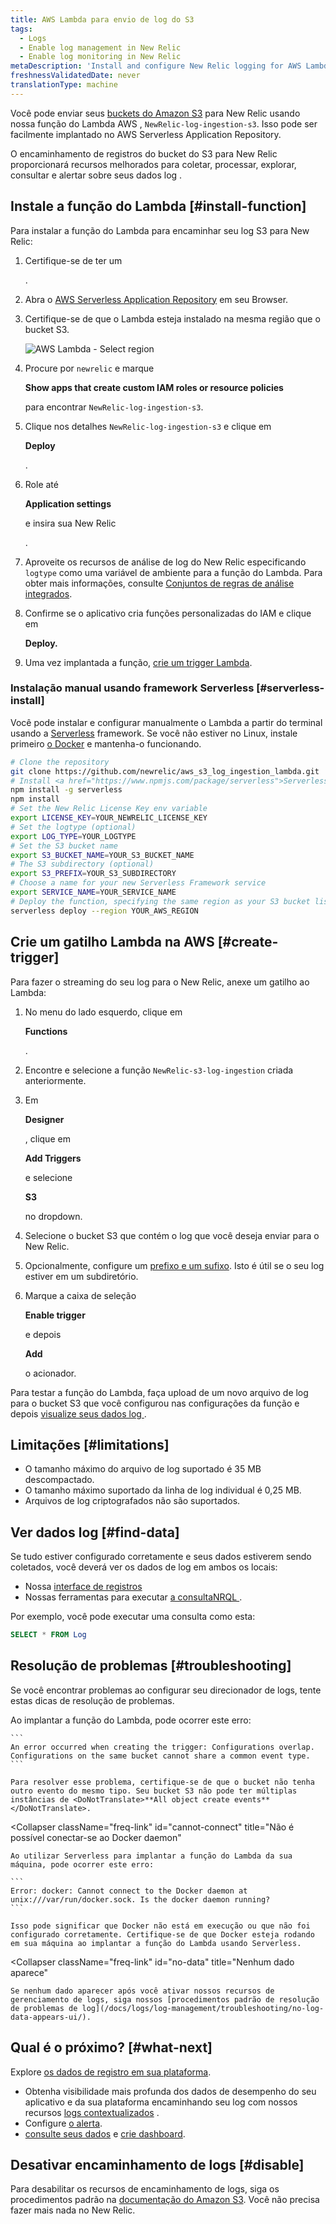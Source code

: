 ```yaml
---
title: AWS Lambda para envio de log do S3
tags:
  - Logs
  - Enable log management in New Relic
  - Enable log monitoring in New Relic
metaDescription: 'Install and configure New Relic logging for AWS Lambda with S3, so you can use enhanced log management capabilities.'
freshnessValidatedDate: never
translationType: machine
---
```



Você pode enviar seus [buckets do Amazon S3](https://aws.amazon.com/s3/) para New Relic usando nossa função do Lambda AWS , `NewRelic-log-ingestion-s3`. Isso pode ser facilmente implantado no AWS Serverless Application Repository.

O encaminhamento de registros do bucket do S3 para New Relic proporcionará recursos <InlinePopover type="logs"/>melhorados para coletar, processar, explorar, consultar e alertar sobre seus dados log .

## Instale a função do Lambda [#install-function]

Para instalar a função do Lambda para encaminhar seu log S3 para New Relic:

1. Certifique-se de ter um

   <InlinePopover type="licenseKey"/>

   .

2. Abra o [AWS Serverless Application Repository](https://serverlessrepo.aws.amazon.com/applications) em seu Browser.

3. Certifique-se de que o Lambda esteja instalado na mesma região que o bucket S3.

   <img title="AWS Lambda - Select region" alt="AWS Lambda - Select region" src={serverlessAWSLambdaSelectRegion}/>

4. Procure por `newrelic` e marque

   <DoNotTranslate>**Show apps that create custom IAM roles or resource policies**</DoNotTranslate>

   para encontrar `NewRelic-log-ingestion-s3`.

5. Clique nos detalhes `NewRelic-log-ingestion-s3` e clique em

   <DoNotTranslate>**Deploy**</DoNotTranslate>

   .

6. Role até

   <DoNotTranslate>**Application settings**</DoNotTranslate>

   e insira sua New Relic

   <InlinePopover type="licenseKey"/>

   .

7. Aproveite os recursos de análise de log do New Relic especificando `logtype` como uma variável de ambiente para a função do Lambda. Para obter mais informações, consulte [Conjuntos de regras de análise integrados](/docs/logs/new-relic-logs/ui-data/new-relic-logs-parsing-built-rules-custom-parsing#built-in-rules).

8. Confirme se o aplicativo cria funções personalizadas do IAM e clique em

   <DoNotTranslate>**Deploy.**</DoNotTranslate>

9. Uma vez implantada a função, [crie um trigger Lambda](#create-trigger).

### Instalação manual usando framework Serverless [#serverless-install]

Você pode instalar e configurar manualmente o Lambda a partir do terminal usando a [Serverless](https://www.npmjs.com/package/serverless) framework. Se você não estiver no Linux, instale primeiro [o Docker](https://docs.docker.com/get-docker/) e mantenha-o funcionando.

```bash
# Clone the repository
git clone https://github.com/newrelic/aws_s3_log_ingestion_lambda.git
# Install <a href="https://www.npmjs.com/package/serverless">Serverless</a> and the repo dependencies
npm install -g serverless
npm install
# Set the New Relic License Key env variable
export LICENSE_KEY=YOUR_NEWRELIC_LICENSE_KEY
# Set the logtype (optional)
export LOG_TYPE=YOUR_LOGTYPE
# Set the S3 bucket name
export S3_BUCKET_NAME=YOUR_S3_BUCKET_NAME
# The S3 subdirectory (optional)
export S3_PREFIX=YOUR_S3_SUBDIRECTORY
# Choose a name for your new Serverless Framework service
export SERVICE_NAME=YOUR_SERVICE_NAME
# Deploy the function, specifying the same region as your S3 bucket listed above
serverless deploy --region YOUR_AWS_REGION
```

## Crie um gatilho Lambda na AWS [#create-trigger]

Para fazer o streaming do seu log para o New Relic, anexe um gatilho ao Lambda:

1. No menu do lado esquerdo, clique em

   <DoNotTranslate>**Functions**</DoNotTranslate>

   .

2. Encontre e selecione a função `NewRelic-s3-log-ingestion` criada anteriormente.

3. Em

   <DoNotTranslate>**Designer**</DoNotTranslate>

   , clique em

   <DoNotTranslate>**Add Triggers**</DoNotTranslate>

   e selecione

   <DoNotTranslate>**S3**</DoNotTranslate>

   no dropdown.

4. Selecione o bucket S3 que contém o log que você deseja enviar para o New Relic.

5. Opcionalmente, configure um [prefixo e um sufixo](https://aws.amazon.com/blogs/compute/amazon-s3-adds-prefix-and-suffix-filters-for-lambda-function-triggering/). Isto é útil se o seu log estiver em um subdiretório.

6. Marque a caixa de seleção

   <DoNotTranslate>**Enable trigger**</DoNotTranslate>

   e depois

   <DoNotTranslate>**Add**</DoNotTranslate>

   o acionador.

Para testar a função do Lambda, faça upload de um novo arquivo de log para o bucket S3 que você configurou nas configurações da função e depois [visualize seus dados log ](#find-data).

<InstallFeedback/>

## Limitações [#limitations]

* O tamanho máximo do arquivo de log suportado é 35 MB descompactado.
* O tamanho máximo suportado da linha de log individual é 0,25 MB.
* Arquivos de log criptografados não são suportados.

## Ver dados log [#find-data]

Se tudo estiver configurado corretamente e seus dados estiverem sendo coletados, você deverá ver os dados de log em ambos os locais:

* Nossa [interface de registros](https://one.newrelic.com/launcher/logger.log-launcher)
* Nossas ferramentas para executar [a consultaNRQL ](/docs/chart-builder/use-chart-builder/choose-data/use-advanced-nrql-mode-specify-data).

Por exemplo, você pode executar uma consulta como esta:

```sql
SELECT * FROM Log
```

## Resolução de problemas [#troubleshooting]

Se você encontrar problemas ao configurar seu direcionador de logs, tente estas dicas de resolução de problemas.

<CollapserGroup>
  <Collapser
    className="freq-link"
    id="config-overlap"
    title="Sobreposição de configuração"
  >
    Ao implantar a função do Lambda, pode ocorrer este erro:

    ```
    An error occurred when creating the trigger: Configurations overlap. Configurations on the same bucket cannot share a common event type.
    ```

    Para resolver esse problema, certifique-se de que o bucket não tenha outro evento do mesmo tipo. Seu bucket S3 não pode ter múltiplas instâncias de <DoNotTranslate>**All object create events**</DoNotTranslate>.
  </Collapser>

  <Collapser
    className="freq-link"
    id="cannot-connect"
    title="Não é possível conectar-se ao Docker daemon"
  >
    Ao utilizar Serverless para implantar a função do Lambda da sua máquina, pode ocorrer este erro:

    ```
    Error: docker: Cannot connect to the Docker daemon at unix:///var/run/docker.sock. Is the docker daemon running?
    ```

    Isso pode significar que Docker não está em execução ou que não foi configurado corretamente. Certifique-se de que Docker esteja rodando em sua máquina ao implantar a função do Lambda usando Serverless.
  </Collapser>

  <Collapser
    className="freq-link"
    id="no-data"
    title="Nenhum dado aparece"
  >
    Se nenhum dado aparecer após você ativar nossos recursos de gerenciamento de logs, siga nossos [procedimentos padrão de resolução de problemas de log](/docs/logs/log-management/troubleshooting/no-log-data-appears-ui/).
  </Collapser>
</CollapserGroup>

## Qual é o próximo? [#what-next]

Explore [os dados de registro em sua plataforma](/docs/logs/log-management/ui-data/use-logs-ui/).

* Obtenha visibilidade mais profunda dos dados de desempenho do seu aplicativo e da sua plataforma encaminhando seu log com nossos recursos [logs contextualizados](/docs/logs/enable-log-management-new-relic/configure-logs-context/configure-logs-context-apm-agents/) .
* Configure [o alerta](/docs/alerts-applied-intelligence/new-relic-alerts/alert-conditions/create-alert-conditions/).
* [consulte seus dados](/docs/query-your-data/explore-query-data/get-started/introduction-querying-new-relic-data/) e [crie dashboard](/docs/query-your-data/explore-query-data/dashboards/introduction-dashboards/).

## Desativar encaminhamento de logs [#disable]

Para desabilitar os recursos de encaminhamento de logs, siga os procedimentos padrão na [documentação do Amazon S3](https://aws.amazon.com/s3/). Você não precisa fazer mais nada no New Relic.